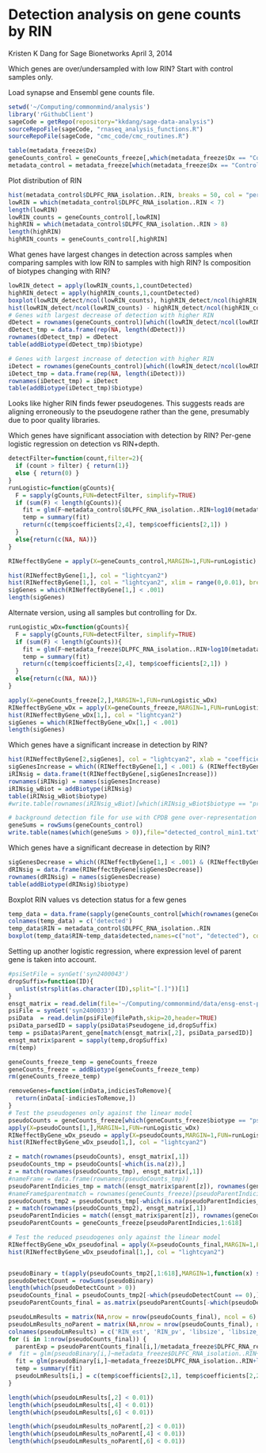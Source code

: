 Detection analysis on gene counts by RIN
========================================================
Kristen K Dang for Sage Bionetworks
April 3, 2014

Which genes are over/undersampled with low RIN?
Start with control samples only.

Load synapse and Ensembl gene counts file.
```r
setwd('~/Computing/commonmind/analysis')
library('rGithubClient')
sageCode = getRepo(repository="kkdang/sage-data-analysis")
sourceRepoFile(sageCode, "rnaseq_analysis_functions.R")
sourceRepoFile(sageCode, "cmc_code/cmc_routines.R")
```

```r
table(metadata_freeze$Dx)
geneCounts_control = geneCounts_freeze[,which(metadata_freeze$Dx == "Control")]
metadata_control = metadata_freeze[which(metadata_freeze$Dx == "Control"),]
```


Plot distribution of RIN
```r
hist(metadata_control$DLPFC_RNA_isolation..RIN, breaks = 50, col = "peru")
lowRIN = which(metadata_control$DLPFC_RNA_isolation..RIN < 7)
length(lowRIN)
lowRIN_counts = geneCounts_control[,lowRIN]
highRIN = which(metadata_control$DLPFC_RNA_isolation..RIN > 8)
length(highRIN)
highRIN_counts = geneCounts_control[,highRIN]
```

What genes have largest changes in detection across samples when comparing samples with low RIN to samples with high RIN? Is composition of biotypes changing with RIN? 
```r
lowRIN_detect = apply(lowRIN_counts,1,countDetected)
highRIN_detect = apply(highRIN_counts,1,countDetected)
boxplot(lowRIN_detect/ncol(lowRIN_counts), highRIN_detect/ncol(highRIN_counts),names=c("low RIN", "high RIN"))
hist(lowRIN_detect/ncol(lowRIN_counts) - highRIN_detect/ncol(highRIN_counts))
# Genes with largest decrease of detection with higher RIN
dDetect = rownames(geneCounts_control)[which((lowRIN_detect/ncol(lowRIN_counts) - highRIN_detect/ncol(highRIN_counts)) > 0.5)]
dDetect_tmp = data.frame(rep(NA, length(dDetect)))
rownames(dDetect_tmp) = dDetect
table(addBiotype(dDetect_tmp)$biotype)

# Genes with largest increase of detection with higher RIN
iDetect = rownames(geneCounts_control)[which((lowRIN_detect/ncol(lowRIN_counts) - highRIN_detect/ncol(highRIN_counts)) < -0.5)]
iDetect_tmp = data.frame(rep(NA, length(iDetect)))
rownames(iDetect_tmp) = iDetect
table(addBiotype(iDetect_tmp)$biotype)
```
Looks like higher RIN finds fewer pseudogenes. This suggests reads are aligning erroneously to the pseudogene rather than the gene, presumably due to poor quality libraries.




Which genes have significant association with detection by RIN? Per-gene logistic regression on detection vs RIN+depth. 
```r
detectFilter=function(count,filter=2){
  if (count > filter) { return(1)}
  else { return(0) }
}
runLogistic=function(gCounts){
  F = sapply(gCounts,FUN=detectFilter, simplify=TRUE)
  if (sum(F) < length(gCounts)){
    fit = glm(F~metadata_control$DLPFC_RNA_isolation..RIN+log10(metadata_control$DLPFC_RNA_report..Mapped.Reads),family=binomial())
    temp = summary(fit)
    return(c(temp$coefficients[2,4], temp$coefficients[2,1]) )
  }
  else{return(c(NA, NA))}
}

RINeffectByGene = apply(X=geneCounts_control,MARGIN=1,FUN=runLogistic)

hist(RINeffectByGene[1,], col = "lightcyan2")
hist(RINeffectByGene[1,], col = "lightcyan2", xlim = range(0,0.01), breaks = 800)
sigGenes = which(RINeffectByGene[1,] < .001)
length(sigGenes)
```


Alternate version, using all samples but controlling for Dx.
```r
runLogistic_wDx=function(gCounts){
  F = sapply(gCounts,FUN=detectFilter, simplify=TRUE)
  if (sum(F) < length(gCounts)){
    fit = glm(F~metadata_freeze$DLPFC_RNA_isolation..RIN+log10(metadata_freeze$DLPFC_RNA_report..Mapped.Reads)+metadata_freeze$Dx,family=binomial())
    temp = summary(fit)
    return(c(temp$coefficients[2,4], temp$coefficients[2,1]) )
  }
  else{return(c(NA, NA))}
}

apply(X=geneCounts_freeze[2,],MARGIN=1,FUN=runLogistic_wDx)
RINeffectByGene_wDx = apply(X=geneCounts_freeze,MARGIN=1,FUN=runLogistic_wDx)
hist(RINeffectByGene_wDx[1,], col = "lightcyan2")
sigGenes = which(RINeffectByGene_wDx[1,] < .001)
length(sigGenes)
```


Which genes have a significant increase in detection by RIN?
```r
hist(RINeffectByGene[2,sigGenes], col = "lightcyan2", xlab = "coefficient estimate for RIN")
sigGenesIncrease = which((RINeffectByGene[1,] < .001) & (RINeffectByGene[2,] >0))
iRINsig = data.frame(t(RINeffectByGene[,sigGenesIncrease]))
rownames(iRINsig) = names(sigGenesIncrease)
iRINsig_wBiot = addBiotype(iRINsig)
table(iRINsig_wBiot$biotype)
#write.table(rownames(iRINsig_wBiot)[which(iRINsig_wBiot$biotype == "protein_coding")], row.names = F, quote = F)

# background detection file for use with CPDB gene over-representation analysis
geneSums = rowSums(geneCounts_control)
write.table(names(which(geneSums > 0)),file="detected_control_min1.txt", row.names=F,quote=F,sep='\n',col.names=F)
```

Which genes have a significant decrease in detection by RIN?
```r
sigGenesDecrease = which((RINeffectByGene[1,] < .001) & (RINeffectByGene[2,] < 0))
dRINsig = data.frame(RINeffectByGene[sigGenesDecrease])
rownames(dRINsig) = names(sigGenesDecrease)
table(addBiotype(dRINsig)$biotype)
```


Boxplot RIN values vs detection status for a few genes
```r
temp_data = data.frame(sapply(geneCounts_control[which(rownames(geneCounts_control) == rownames(dRINsig)[1]),],FUN=detectFilter, simplify=TRUE))
colnames(temp_data) = c('detected')
temp_data$RIN = metadata_control$DLPFC_RNA_isolation..RIN
boxplot(temp_data$RIN~temp_data$detected,names=c("not", "detected"), col = "thistle1", ylab = 'RIN', main = 'sample RIN values grouped by\ndetection status for that sample',varwidth=T)
```


Setting up another logistic regression, where expression level of parent gene is taken into account.
```r
#psiSetFile = synGet('syn2400043')
dropSuffix=function(ID){
  unlist(strsplit(as.character(ID),split="[.]"))[1]
}
ensgt_matrix = read.delim(file='~/Computing/commonmind/data/ensg-enst-parse.txt',header=FALSE)
psiFile = synGet('syn2400033')
psiData  = read.delim(psiFile@filePath,skip=20,header=TRUE)
psiData_parsedID = sapply(psiData$Pseudogene_id,dropSuffix)
temp = psiData$Parent_gene[match(ensgt_matrix[,2], psiData_parsedID)]
ensgt_matrix$parent = sapply(temp,dropSuffix)
rm(temp)
```

```r
geneCounts_freeze_temp = geneCounts_freeze
geneCounts_freeze = addBiotype(geneCounts_freeze_temp)
rm(geneCounts_freeze_temp)

removeGenes=function(inData,indiciesToRemove){
  return(inData[-indiciesToRemove,])
}
# Test the pseudogenes only against the linear model
pseudoCounts = geneCounts_freeze[which(geneCounts_freeze$biotype == "pseudogene"),1:618]
apply(X=pseudoCounts[1,],MARGIN=1,FUN=runLogistic_wDx)
RINeffectByGene_wDx_pseudo = apply(X=pseudoCounts,MARGIN=1,FUN=runLogistic_wDx)
hist(RINeffectByGene_wDx_pseudo[1,], col = "lightcyan2")

z = match(rownames(pseudoCounts), ensgt_matrix[,1])
pseudoCounts_tmp = pseudoCounts[-which(is.na(z)),]
z = match(rownames(pseudoCounts_tmp), ensgt_matrix[,1])
#nameFrame = data.frame(rownames(pseudoCounts_tmp))
pseudoParentIndicies_tmp = match((ensgt_matrix$parent[z]), rownames(geneCounts_freeze)) 
#nameFrame$parentmatch = rownames(geneCounts_freeze)[pseudoParentIndicies_tmp]
pseudoCounts_tmp2 = pseudoCounts_tmp[-which(is.na(pseudoParentIndicies_tmp)),]
z = match(rownames(pseudoCounts_tmp2), ensgt_matrix[,1])
pseudoParentIndicies = match((ensgt_matrix$parent[z]), rownames(geneCounts_freeze)) 
pseudoParentCounts = geneCounts_freeze[pseudoParentIndicies,1:618]

# Test the reduced pseudogenes only against the linear model
RINeffectByGene_wDx_pseudofinal = apply(X=pseudoCounts_final,MARGIN=1,FUN=runLogistic_wDx)
hist(RINeffectByGene_wDx_pseudofinal[1,], col = "lightcyan2")


pseudoBinary = t(apply(pseudoCounts_tmp2[,1:618],MARGIN=1,function(x) sapply(x,FUN=detectFilter,simplify=TRUE)))
pseudoDetectCount = rowSums(pseudoBinary)
length(which(pseudoDetectCount > 0))
pseudoCounts_final = pseudoCounts_tmp2[-which(pseudoDetectCount == 0),]
pseudoParentCounts_final = as.matrix(pseudoParentCounts[-which(pseudoDetectCount == 0),])

pseudoLmResults = matrix(NA,nrow = nrow(pseudoCounts_final), ncol = 6)
pseudoLmResults_noParent = matrix(NA,nrow = nrow(pseudoCounts_final), ncol = 6)
colnames(pseudoLmResults) = c('RIN_est', 'RIN_pv', 'libsize', 'libsize_pv', 'parent', 'parent_pv')
for (i in 1:nrow(pseudoCounts_final)) { 
  parentExp = pseudoParentCounts_final[i,]/metadata_freeze$DLPFC_RNA_report..Mapped.Reads
#  fit = glm(pseudoBinary[i,]~metadata_freeze$DLPFC_RNA_isolation..RIN+log10(metadata_freeze$DLPFC_RNA_report..Mapped.Reads)+parentExp+metadata_freeze$Dx,family=binomial())
  fit = glm(pseudoBinary[i,]~metadata_freeze$DLPFC_RNA_isolation..RIN+log10(metadata_freeze$DLPFC_RNA_report..Mapped.Reads)+metadata_freeze$Dx,family=binomial())
  temp = summary(fit)
  pseudoLmResults[i,] = c(temp$coefficients[2,1], temp$coefficients[2,2], temp$coefficients[3,1], temp$coefficients[3,4], temp$coefficients[4,1], temp$coefficients[4,4]) 
}

length(which(pseudoLmResults[,2] < 0.01))
length(which(pseudoLmResults[,4] < 0.01))
length(which(pseudoLmResults[,6] < 0.01))

length(which(pseudoLmResults_noParent[,2] < 0.01))
length(which(pseudoLmResults_noParent[,4] < 0.01))
length(which(pseudoLmResults_noParent[,6] < 0.01))

```